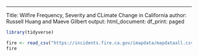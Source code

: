 ---
Title: Wilfire Frequency, Severity and CLimate Change in California
author: Russell Huang and Maeve Gilbert
output: 
 html_document:
   df_print: paged 

```r
library(tidyverse)
```

```r
fire <- read_csv("https://incidents.fire.ca.gov/imapdata/mapdataall.csv")
fire

```


